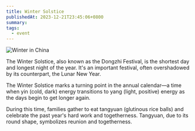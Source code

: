 ```yaml
---
title: Winter Solstice
publishedAt: 2023-12-21T23:45:06+0800
summary:
tags:
  - event
---
```


<Image src="/images/winter.png" alt="Winter in China" />

The Winter Solstice, also known as the Dongzhi Festival, is the shortest day and longest night of the year. It's an important festival, often overshadowed by its counterpart, the Lunar New Year.

The Winter Solstice marks a turning point in the annual calendar—a time when yin (cold, dark) energy transitions to yang (light, positive) energy as the days begin to get longer again.

During this time, families gather to eat tangyuan (glutinous rice balls) and celebrate the past year's hard work and togetherness. Tangyuan, due to its round shape, symbolizes reunion and togetherness.
